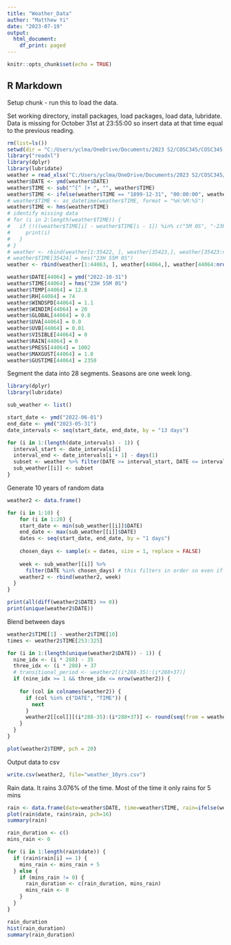 ```yaml
---
title: "Weather_Data"
author: "Matthew Yi"
date: "2023-07-19"
output:
  html_document:
    df_print: paged
---
```


```r
knitr::opts_chunk$set(echo = TRUE)
```

## R Markdown
Setup chunk - run this to load the data.

Set working directory, install packages, load packages, load data, lubridate.
Data is missing for October 31st at 23:55:00 so insert data at that time equal to the previous reading.

```r
rm(list=ls())
setwd(dir = "C:/Users/yclma/OneDrive/Documents/2023 S2/COSC345/COSC345-Game/data")
library("readxl") 
library(dplyr)
library(lubridate)
weather = read_xlsx("C:/Users/yclma/OneDrive/Documents/2023 S2/COSC345/COSC345-Game/data/Weather_Data.xlsx")
weather$DATE <- ymd(weather$DATE)
weather$TIME <- sub("^[^ ]+ ", "", weather$TIME)
weather$TIME <- ifelse(weather$TIME == "1899-12-31", "00:00:00", weather$TIME)
# weather$TIME <- as_datetime(weather$TIME, format = "%H:%M:%S")
weather$TIME <- hms(weather$TIME)
# identify missing data
# for (i in 2:length(weather$TIME)) {
#   if (!((weather$TIME[i] - weather$TIME[i - 1]) %in% c("5M 0S", "-23H -55M 0S", "1H -55M 0S"))) {
#     print(i)
#   }
# }
# weather <- rbind(weather[1:35422, ], weather[35423,], weather[35423:nrow(weather), ])
# weather$TIME[35424] = hms("23H 55M 0S")
weather <- rbind(weather[1:44063, ], weather[44064,], weather[44064:nrow(weather), ])

weather$DATE[44064] = ymd("2022-10-31")
weather$TIME[44064] = hms("23H 55M 0S")
weather$TEMP[44064] = 12.8
weather$RH[44064] = 74
weather$WINDSPD[44064] = 1.1
weather$WINDIR[44064] = 20
weather$GLOBAL[44064] = 0.8
weather$UVA[44064] = 0.0
weather$UVB[44064] = 0.01
weather$VISIBLE[44064] = 0
weather$RAIN[44064] = 0
weather$PRESS[44064] = 1002
weather$MAXGUST[44064] = 1.8
weather$GUSTIME[44064] = 2350
```

Segment the data into 28 segments. Seasons are one week long.

```r
library(dplyr)
library(lubridate)

sub_weather <- list()

start_date <- ymd("2022-06-01")
end_date <- ymd("2023-05-31")
date_intervals <- seq(start_date, end_date, by = "13 days")

for (i in 1:(length(date_intervals) - 1)) {
  interval_start <- date_intervals[i]
  interval_end <- date_intervals[i + 1] - days(1)
  subset <- weather %>% filter(DATE >= interval_start, DATE <= interval_end)
  sub_weather[[i]] <- subset
}
```

Generate 10 years of random data

```r
weather2 <- data.frame()

for (i in 1:10) {
    for (i in 1:28) {
    start_date <- min(sub_weather[[i]]$DATE)
    end_date <- max(sub_weather[[i]]$DATE)
    dates <- seq(start_date, end_date, by = "1 days")
  
    chosen_days <- sample(x = dates, size = 1, replace = FALSE)
    
    week <- sub_weather[[i]] %>% 
      filter(DATE %in% chosen_days) # this filters in order so even if chosen_days is not sorted week will be
    weather2 <- rbind(weather2, week)
  }
}

print(all(diff(weather2$DATE) >= 0))
print(unique(weather2$DATE))
```
Blend between days

```r
weather2$TIME[1] - weather2$TIME[10]
times <- weather2$TIME[253:325]

for (i in 1:(length(unique(weather2$DATE)) - 1)) {
  nine_idx <- (i * 288) - 35
  three_idx <- (i * 288) + 37
  # transitional_period <- weather2[(i*288-35):(i*288+37)]
  if (nine_idx >= 1 && three_idx <= nrow(weather2)) {
    
    for (col in colnames(weather2)) {
      if (col %in% c("DATE", "TIME")) {
        next
      }
      weather2[[col]][(i*288-35):(i*288+37)] <- round(seq(from = weather2[[col]][i*288-35], to = weather2[[col]][i*288+37], length.out = 73), (nchar(as.character(weather2[[col]][1] - floor(weather2[[col]][1])))-2))
    }  
  }
}

plot(weather2$TEMP, pch = 20)
```

Output data to csv

```r
write.csv(weather2, file="weather_10yrs.csv")
```


Rain data. It rains 3.076% of the time. Most of the time it only rains for 5 mins

```r
rain <- data.frame(date=weather$DATE, time=weather$TIME, rain=ifelse(weather$RAIN == 0, 0, 1))
plot(rain$date, rain$rain, pch=16)
summary(rain)

rain_duration <- c()
mins_rain <- 0

for (i in 1:length(rain$date)) {
  if (rain$rain[i] == 1) {
    mins_rain <- mins_rain + 5
  } else {
    if (mins_rain != 0) {
      rain_duration <- c(rain_duration, mins_rain)
      mins_rain <- 0
    }
  }
}

rain_duration
hist(rain_duration)
summary(rain_duration)
```